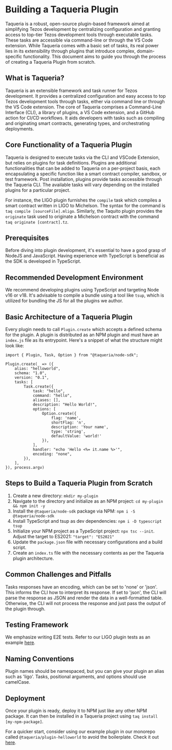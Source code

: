 # Building a Taqueria Plugin

Taqueria is a robust, open-source plugin-based framework aimed at simplifying Tezos development by centralizing configuration and granting access to top-tier Tezos development tools through executable tasks. These tasks are accessible via command-line or through the VS Code extension. While Taqueria comes with a basic set of tasks, its real power lies in its extensibility through plugins that introduce complex, domain-specific functionality. This document aims to guide you through the process of creating a Taqueria Plugin from scratch.

## What is Taqueria?

Taqueria is an extensible framework and task runner for Tezos development. It provides a centralized configuration and easy access to top Tezos development tools through tasks, either via command line or through the VS Code extension. The core of Taqueria comprises a Command-Line Interface (CLI), a library of plugins, a VS Code extension, and a GitHub action for CI/CD workflows. It aids developers with tasks such as compiling and originating smart contracts, generating types, and orchestrating deployments.

## Core Functionality of a Taqueria Plugin

Taqueria is designed to execute tasks via the CLI and VSCode Extension, but relies on plugins for task definitions. Plugins are additional functionalities that can be added to Taqueria on a per-project basis, each encapsulating a specific function like a smart contract compiler, sandbox, or test framework. Post installation, plugins provide tasks accessible through the Taqueria CLI. The available tasks will vary depending on the installed plugins for a particular project.

For instance, the LIGO plugin furnishes the `compile` task which compiles a smart contract written in LIGO to Michelson. The syntax for the command is `taq compile [sourceFile].mligo`. Similarly, the Taquito plugin provides the `originate` task used to originate a Michelson contract with the command `taq originate [contract].tz`.

## Prerequisites

Before diving into plugin development, it's essential to have a good grasp of NodeJS and JavaScript. Having experience with TypeScript is beneficial as the SDK is developed in TypeScript.

## Recommended Development Environment

We recommend developing plugins using TypeScript and targeting Node v16 or v18. It's advisable to compile a bundle using a tool like `tsup`, which is utilized for bundling the JS for all the plugins we author.

## Basic Architecture of a Taqueria Plugin

Every plugin needs to call `Plugin.create` which accepts a defined schema for the plugin. A plugin is distributed as an NPM plugin and must have an `index.js` file as its entrypoint. Here's a snippet of what the structure might look like:

```
import { Plugin, Task, Option } from "@taqueria/node-sdk";

Plugin.create(_ => ({
    alias: "helloworld",
    schema: "1.0",
    version: "0.1",
    tasks: [
        Task.create({
            task: "hello",
            command: "hello",
            aliases: [],
            description: "Hello World!",
            options: [
                Option.create({
                	flag: 'name',
                	shortFlag: 'n',
                	description: 'Your name',
                	type: 'string',
                	defaultValue: 'world!'
                }),
            ],
            handler: "echo 'Hello <%= it.name %>'",
            encoding: "none",
        }),
    ],
}), process.argv)
```

## Steps to Build a Taqueria Plugin from Scratch

1. Create a new directory: `mkdir my-plugin`
2. Navigate to the directory and initialize as an NPM project: `cd my-plugin && npm init -y`
3. Install the `@taqueria/node-sdk` package via NPM: `npm i -S @taqueria/node-sdk`
4. Install TypeScript and tsup as dev dependencies: `npm i -D typescript tsup`
5. Initialize your NPM project as a TypeScript project: `npx tsc --init`. Adjust the target to ES2021: `"target": "ES2021"`
6. Update the `package.json` file with necessary configurations and a build script.
7. Create an `index.ts` file with the necessary contents as per the Taqueria plugin architecture.

## Common Challenges and Pitfalls

Tasks responses have an encoding, which can be set to 'none' or 'json'. This informs the CLI how to interpret its response. If set to 'json', the CLI will parse the response as JSON and render the data in a well-formatted table. Otherwise, the CLI will not process the response and just pass the output of the plugin through.

## Testing Framework

We emphasize writing E2E tests. Refer to our LIGO plugin tests as an example [here](https://github.com/tezostaqueria/taqueria/blob/main/tests/e2e/taquito-plugin-e2e-tests.spec.ts).

## Naming Conventions

Plugin names should be namespaced, but you can give your plugin an alias such as 'ligo'. Tasks, positional arguments, and options should use camelCase.

## Deployment

Once your plugin is ready, deploy it to NPM just like any other NPM package. It can then be installed in a Taqueria project using `taq install [my-npm-package]`.

For a quicker start, consider using our example plugin in our monorepo called `@taqueria/plugin-helloworld` to avoid the boilerplate. Check it out [here](https://github.com/tezostaqueria/taqueria/tree/main/taqueria-plugimn-helloworld).
